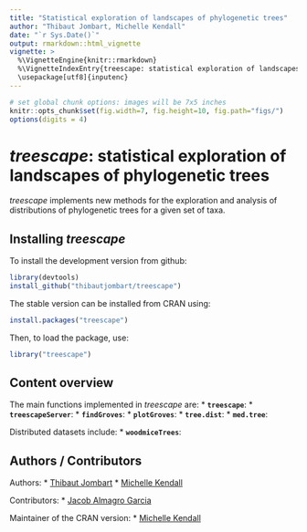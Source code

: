 ```yaml
---
title: "Statistical exploration of landscapes of phylogenetic trees"
author: "Thibaut Jombart, Michelle Kendall"
date: "`r Sys.Date()`"
output: rmarkdown::html_vignette
vignette: >
  %\VignetteEngine{knitr::rmarkdown}
  %\VignetteIndexEntry{treescape: statistical exploration of landscapes of phylogenetic trees}
  \usepackage[utf8]{inputenc}
---
```



```r
# set global chunk options: images will be 7x5 inches
knitr::opts_chunk$set(fig.width=7, fig.height=10, fig.path="figs/")
options(digits = 4)
```

*treescape*: statistical exploration of landscapes of phylogenetic trees
=================================================
*treescape* implements new methods for the exploration and analysis of distributions of phylogenetic trees for a given set of taxa.


Installing *treescape*
-------------
To install the development version from github:
```r
library(devtools)
install_github("thibautjombart/treescape")
```

The stable version can be installed from CRAN using:
```r
install.packages("treescape")
```

Then, to load the package, use:
```r
library("treescape")
```


Content overview
-------------
The main functions implemented in *treescape* are:
* __`treescape`__: 
* __`treescapeServer`__: 
* __`findGroves`__: 
* __`plotGroves`__: 
* __`tree.dist`__: 
* __`med.tree`__: 


Distributed datasets include:
* __`woodmiceTrees`__: 



Authors / Contributors
--------------
Authors:
* [Thibaut Jombart](https://sites.google.com/site/thibautjombart/)
* [Michelle Kendall](http://www.imperial.ac.uk/people/m.kendall)

Contributors:
* [Jacob Almagro Garcia](http://www.well.ox.ac.uk/jacob-almagro-garcia)

Maintainer of the CRAN version:
* [Michelle Kendall](http://www.imperial.ac.uk/people/m.kendall)
